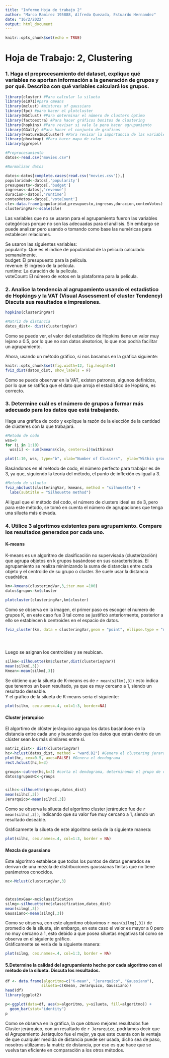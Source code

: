 ```yaml
---
title: "Informe Hoja de trabajo 2"
author: "Marco Ramirez 195888, Alfredo Quezada, Estuardo Hernandez"
date: "16/2/2022"
output: html_document
---
```


```r
knitr::opts_chunk$set(echo = TRUE)


```


# Hoja de Trabajo: 2, Clustering

### 1. Haga el preprocesamiento del dataset, explique qué variables no aportan información a la generación de grupos y por qué. Describa con qué variables calculará los grupos.
```r

library(cluster) #Para calcular la silueta
library(e1071)#para cmeans
library(mclust) #mixtures of gaussians
library(fpc) #para hacer el plotcluster
library(NbClust) #Para determinar el número de clusters óptimo
library(factoextra) #Para hacer gráficos bonitos de clustering
library(hopkins) #Para revisar si vale la pena hacer agrupamiento
library(GGally) #Para hacer el conjunto de graficos
library(FeatureImpCluster) #Para revisar la importancia de las variables en los grupos.
library(pheatmap) #Para hacer mapa de calor
library(ggrepel)

#Preprocesamiento 
datos<-read.csv("movies.csv")

#Normalizar datos

datos<-datos[complete.cases(read.csv("movies.csv")),]
popularidad<-datos[,'popularity']
presupuesto<-datos[,'budget']
ingresos<-datos[,'revenue']
duracion<-datos[,'runtime']
conteoVotos<-datos[,'voteCount']
cle<-data.frame(popularidad,presupuesto,ingresos,duracion,conteoVotos)
clusteringVar<-scale(cle)

```
Las variables que no se usaron para el agrupamiento fueron las variables categóricas porque no son las adecuadas para el análisis. Sin embargo se puede analizar pero usando o tomando como base las numéricas para establecer relaciones.<br/>

Se usaron las siguientes variables:<br/> popularity: Que es el índice de popularidad de la película calculado semanalmente.<br/> budget: El presupuesto para la película.<br/> revenue: El ingreso de la película.<br/> runtime: La duración de la película.<br/> voteCount: El número de votos en la plataforma para la película.<br/> 

### 2. Analice la tendencia al agrupamiento usando el estadístico de Hopkings y la VAT (Visual Assessment of cluster Tendency) Discuta sus resultados e impresiones. 

```r

hopkins(clusteringVar)

#Matriz de distancia
datos_dist<- dist(clusteringVar)

```
Como se puede ver, el valor del estadístico de Hopkins tiene un valor muy lejano a 0.5, por lo que no son datos aleatorios, lo que nos podría facilitar un agrupamiento.  

Ahora, usando un método gráfico, si nos basamos en la gráfica siguiente: 

```r
knitr::opts_chunk$set(fig.width=12, fig.height=8) 
fviz_dist(datos_dist, show_labels = F)

```

Como se puede observar en la VAT, existen patrones, algunos definidos, por lo que se ratifica que el dato que arroja el estadístico de Hopkins, es correcto.




### 3. Determine cuál es el número de grupos a formar más adecuado para los datos que está trabajando. 
Haga una gráfica de codo y explique la razón de la elección de la cantidad de clústeres con la que 
trabajará.


``` r
#Metodo de codo
wss=0
for (i in 1:10) 
  wss[i] <- sum(kmeans(cle, centers=i)$withinss)

plot(1:10, wss, type="b", xlab="Number of Clusters",  ylab="Within groups sum of squares")


```
Basándonos en el método de codo, el número perfecto para trabajar es de 3, ya que, siguiendo la teoría del método, el punto de inflexión es igual a 3.  



```r

#Metodo de silueta
fviz_nbclust(clusteringVar, kmeans, method = "silhouette") +
  labs(subtitle = "Silhouette method")

```
Al igual que el método del codo, el número de clusters ideal es de 3, pero para este método, se tomó en cuenta el número de agrupaciones que tenga una silueta más elevada. 

### 4. Utilice 3 algoritmos existentes para agrupamiento. Compare los resultados generados por cada uno. 
#### K-means

K-means es un algoritmo de clasificación no supervisada (clusterización) que agrupa objetos en k grupos basándose en sus características. El agrupamiento se realiza minimizando la suma de distancias entre cada objeto y el centroide de su grupo o cluster. Se suele usar la distancia cuadrática.
 
```r


km<-kmeans(clusteringVar,3,iter.max =100)
datos$grupo<-km$cluster

plotcluster(clusteringVar,km$cluster) 
```

Como se observa en la imagen, el primer paso es escoger el numero de grupos K, en este caso fue 3 tal como se justificó anteriormente, posterior a ello se establecen k centroides en el espacio de datos.

```r

fviz_cluster(km, data = clusteringVar,geom = "point", ellipse.type = "norm")





```


Luego se asignan los centroides y se reubican.
```r

silkm<-silhouette(km$cluster,dist(clusteringVar))
mean(silkm[,3]) 
Kmean<-mean(silkm[,3]) 

```
Se obtiene que la silueta de K-means es de `r mean(silkm[,3])` esto indica que tenemos un buen resultado, ya que es muy cercano a 1, siendo un resultado deseable. </br>
Y el gráfico de la silueta de K-means sería el siguiente:
```r

plot(silkm, cex.names=.4, col=1:3, border=NA)

```

#### Cluster jerarquico
El algortimo de clúster jerárquico agrupa los datos basándose en la distancia entre cada uno y buscando que los datos que están dentro de un clúster sean los más similares entre sí.

```r
matriz_dist<- dist(clusteringVar)
hc<-hclust(datos_dist, method = "ward.D2") #Genera el clustering jerarquico de los datos
plot(hc, cex=0.5, axes=FALSE) #Genera el dendograma
rect.hclust(hc,k=3)

groups<-cutree(hc,k=3) #corta el dendograma, determinando el grupo de cada fila
datos$gruposHC<-groups



```


```r
silhc<-silhouette(groups,datos_dist)
mean(silhc[,3]) 
Jerarquico<-mean(silhc[,3]) 


```

Como se observa la silueta del algoritmo cluster jerárquico fue de `r mean(silhc[,3])`, indicando que su valor fue muy cercano a 1, siendo un resultado deseable.</br>

Gráficamente la silueta de este algoritmo sería de la siguiente manera:
```r
plot(silhc, cex.names=.4, col=1:3, border = NA)
```


#### Mezcla de gaussiano
Este algoritmo establece que todos los puntos de datos generados se derivan de una mezcla de distribuciones gaussianas finitas que no tiene parámetros conocidos.

```r
mc<-Mclust(clusteringVar,3)



datos$mxGau<-mc$classification
silmg<-silhouette(mc$classification,datos_dist)
mean(silmg[,3]) 
Gaussiano<-mean(silmg[,3]) 

```
Como se observa, con este algoritmo obtuvimos `r mean(silmg[,3])` de promedio de la silueta, sin embargo, en este caso el valor es mayor a 0 pero no muy cercano a 1, esto debido a que posea siluetas negativas tal como se observa en el siguiente gráfico. 
</br>
Gráficamente se vería de la siguiente manera:

```r
plot(silmg, cex.names=.4, col=1:3, border = NA)
```

#### 5.Determine la calidad del agrupamiento hecho por cada algoritmo con el método de la silueta. Discuta los resultados. 

```r
df <- data.frame(algoritmo=c("K-mean", "Jerarquico", "Gaussiano"),
                silueta=c(Kmean, Jerarquico, Gaussiano))
head(df)
library(ggplot2)

p<-ggplot(data=df, aes(x=algoritmo, y=silueta, fill=algoritmo)) +
  geom_bar(stat="identity")
p
```

Como se observa en la gráfica, la que obtuvo mejores resultados fue Cluster jerárquico, con un resultado de `r Jerarquico`, podríamos decir que el Agrupamiento Jerárquico fue el mejor, ya que este cuenta con la ventaja de que cualquier medida de distancia puede ser usada, dicho sea de paso, nosotros utilizamos la matriz de distancia, por eso es que hace que se vuelva tan eficiente en comparación a los otros métodos.
